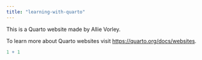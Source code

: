 ```yaml
---
title: "learning-with-quarto"
---
```


This is a Quarto website made by Allie Vorley.

To learn more about Quarto websites visit <https://quarto.org/docs/websites>.

```r
1 + 1
```
